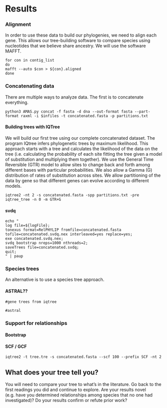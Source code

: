 # Results

### Alignment

In order to use these data to build our phylogenies, we need to align each gene.
This allows our tree-building software to compare species using nucleotides that we believe share ancestry. 
We will use the software MAFFT.

```
for con in contig_list
do
mafft --auto $con > ${con}.aligned
done
```

### Concatenating data

There are multiple ways to analyze data.
The first is to concatenate everything.

```
python3 AMAS.py concat -f fasta -d dna --out-format fasta --part-format raxml -i $infiles -t concatenated.fasta -p partitions.txt

```

#### Building trees with IQTree

We will build our first tree using our complete concatenated dataset.
The program IQtree infers phylogenetic trees by maximum likelihood.
This approach starts with a tree and calculates the likelihood of the data on the tree (i.e. calculating the probability of each site fitting the tree given a model of substitution and multiplying them together).
We use the General Time Reversible (GTR) model to allow sites to change back and forth among different bases with particular probabilities.
We also allow a Gamma (G) distribution of rates of substitution across sites.
We allow partitioning of the data by gene so that different genes can evolve according to different models.

```
iqtree2 -nt 2 -s concatenated.fasta -spp partitions.txt -pre iqtree_tree -n 0 -m GTR+G
```

#### svdq

```
echo "
log file=${logFile};
tonexus format=RelPHYLIP fromfile=concatenated.fasta tofile=concatenated.svdq.nex interleaved=yes replace=yes;
exe concatenated.svdq.nex;
svdq bootstrap nreps=1000 nthreads=2;
saveTrees file=concatenated.svdq;
quit;
" | paup
```

### Species trees

An alternative is to use a species tree approach.

#### ASTRAL??

```
#gene trees from iqtree

#astral
```

### Support for relationships

#### Bootstrap

#### SCF / GCF

```
iqtree2 -t tree.tre -s concatenated.fasta --scf 100 --prefix SCF -nt 2
```






## What does your tree tell you?

You will need to compare your tree to what's in the literature.
Go back to the first readings you did and continue to explore.
Are your results novel (e.g. have you determined relationships among species that no one had investigated)?
Do your results confirm or refute prior work?
